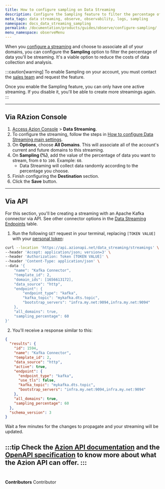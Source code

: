 ```yaml
---
title: How to configure sampling on Data Streaming
description: Configure the Sampling feature to filter the percentage of data you'll be streaming.
meta_tags: data streaming, observe, observability, logs, sampling
namespace: docs_data_streaming_sampling
permalink: /documentation/products/guides/observe/configure-sampling/
menu_namespace: observeMenu
---
```


When you [configure a streaming](/en/documentation/products/guides/use-data-streaming/) and choose to associate all of your domains, you can configure the **Sampling** option to filter the percentage of data you'll be streaming. It's a viable option to reduce the costs of data collection and analysis.

:::caution[warning]
To enable Sampling on your account, you must contact the [sales team](https://www.azion.com/en/contact-sales/) and request the feature.

Once you enable the Sampling feature, you can only have one active streaming. If you disable it, you'll be able to create more streamings again.
:::

---

## Via RAzion Console

1. [Access Azion Console](/en/documentation/products/guides/how-to-access-rtm/) > **Data Streaming**.
2. To configure the streaming, follow the steps in [How to configure Data Streaming main settings](/en/documentation/products/guides/use-data-streaming/).
3. On **Options**, choose **All Domains**. This will associate all of the account's current and future domains to this streaming.
4. On **Sampling (%)**, add the value of the percentage of data you want to stream, from `0` to `100`. Example: `60`.
    - Data Streaming will collect data randomly according to the percentage you choose.
5. Finish configuring the **Destination** section.
6. Click the **Save** button.

---

## Via API

For this section, you'll be creating a streaming with an Apache Kafka connector via API. See other connector options in the [Data Streaming Endpoints](https://api.azion.com/#b9aac0c7-173a-462b-87f6-a18d6558d3e5) table.

1. Run the following `GET` request in your terminal, replacing `[TOKEN VALUE]` with your [personal token](/en/documentation/products/guides/personal-tokens/):

```bash
curl --location 'https://api.azionapi.net/data_streaming/streamings' \
--header 'Accept: application/json; version=3' \
--header 'Authorization: Token [TOKEN VALUE]' \
--header 'Content-Type: application/json' \
--data '{
    "name": "Kafka Connector",
    "template_id": 2,
    "domain_ids": [1656613172],
    "data_source": "http",
    "endpoint": {
        "endpoint_type": "kafka",
        "kafka_topic": "mykafka.dts.topic",
        "bootstrap_servers": "infra.my.net:9094,infra.my.net:9094"
    },
    "all_domains": true,
    "sampling_percentage": 60
}'
```

2. You'll receive a response similar to this:

```json
{
  "results": {
    "id": 1594,
    "name": "Kafka Connector",
    "template_id": 2,
    "data_source": "http",
    "active": true,
    "endpoint": {
      "endpoint_type": "kafka",
      "use_tls": false,
      "kafka_topic": "mykafka.dts.topic",
      "bootstrap_servers": "infra.my.net:9094,infra.my.net:9094"
    },
    "all_domains": true,
    "sampling_percentage": 60
  },
  "schema_version": 3
}
```

Wait a few minutes for the changes to propagate and your streaming will be updated.

:::tip
Check the [Azion API documentation](https://api.azion.com/) and the [OpenAPI specification](https://github.com/aziontech/azionapi-openapi/) to know more about what the Azion API can offer.
:::
<br /><br />
---


**Contributors** <ContributorList>Contributor</ContributorList>
